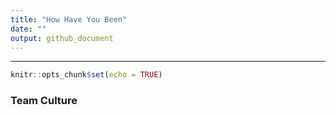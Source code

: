 ```yaml
---
title: "How Have You Been"
date: ""
output: github_document
---
```


<hr>

```r
knitr::opts_chunk$set(echo = TRUE)
```

### Team Culture

<br>

